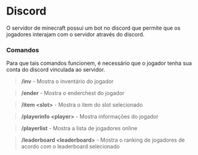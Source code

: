 # Discord

O servidor de minecraft possui um bot no discord que permite que os jogadores interajam com o servidor através do discord.

### Comandos
Para que tais comandos funcionem, é necessário que o jogador tenha sua conta do discord vinculada ao servidor.

> **/inv** - Mostra o inventário do jogador

> **/ender** - Mostra o enderchest do jogador

> **/item \<slot\>** - Mostra o item do slot selecionado

> **/playerinfo \<player\>** - Mostra informações do jogador

> **/playerlist** - Mostra a lista de jogadores online

> **/leaderboard \<leaderboard\>** - Mostra o ranking de jogadores de acordo com o leaderboard selecionado